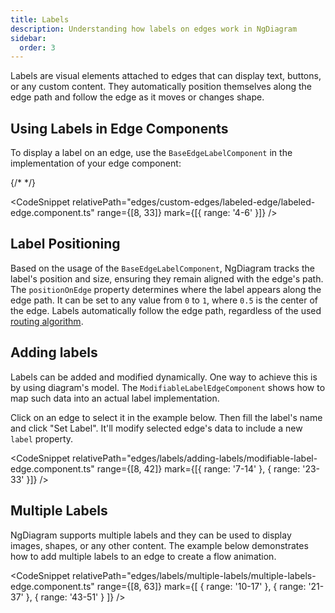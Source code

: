 ```yaml
---
title: Labels
description: Understanding how labels on edges work in NgDiagram
sidebar:
  order: 3
---
```



Labels are visual elements attached to edges that can display text, buttons, or any custom content. They automatically position themselves along the edge path and follow the edge as it moves or changes shape.

## Using Labels in Edge Components

To display a label on an edge, use the `BaseEdgeLabelComponent` in the implementation of your edge component:


{/* <LabeledEdge /> */}

<CodeSnippet
  relativePath="edges/custom-edges/labeled-edge/labeled-edge.component.ts"
  range={[8, 33]}
  mark={[{ range: '4-6' }]}
/>

## Label Positioning

Based on the usage of the `BaseEdgeLabelComponent`, NgDiagram tracks the label's position and size, ensuring they remain aligned with the edge's path. The `positionOnEdge` property determines where the label appears along the edge path. It can be set to any value from `0` to `1`, where `0.5` is the center of the edge. Labels automatically follow the edge path, regardless of the used [routing algorithm](/internals/edges/routing).

## Adding labels

Labels can be added and modified dynamically. One way to achieve this is by using diagram's model. The `ModifiableLabelEdgeComponent` shows how to map such data into an actual label implementation.

Click on an edge to select it in the example below. Then fill the label's name and click "Set Label".
It'll modify selected edge's data to include a new `label` property.


<AddingLabels />

<CodeSnippet
  relativePath="edges/labels/adding-labels/modifiable-label-edge.component.ts"
  range={[8, 42]}
  mark={[{ range: '7-14' }, { range: '23-33' }]}
/>

## Multiple Labels

NgDiagram supports multiple labels and they can be used to display images, shapes, or any other content.
The example below demonstrates how to add multiple labels to an edge to create a flow animation.


<MultipleLabels />

<CodeSnippet
  relativePath="edges/labels/multiple-labels/multiple-labels-edge.component.ts"
  range={[8, 63]}
  mark={[
    { range: '10-17' },
    { range: '21-37' },
    { range: '43-51' }
  ]}
/>
